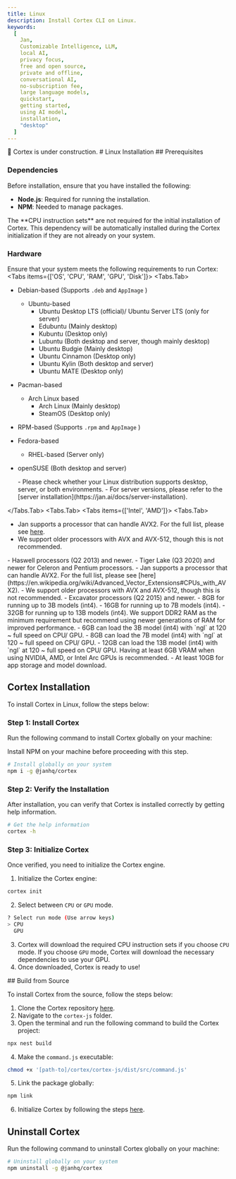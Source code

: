 ```yaml
---
title: Linux
description: Install Cortex CLI on Linux.
keywords:
  [
    Jan,
    Customizable Intelligence, LLM,
    local AI,
    privacy focus,
    free and open source,
    private and offline,
    conversational AI,
    no-subscription fee,
    large language models,
    quickstart,
    getting started,
    using AI model,
    installation,
    "desktop"
  ]
---
```



<Callout type="warning">
🚧 Cortex is under construction.
</Callout>
# Linux Installation
## Prerequisites

### Dependencies

Before installation, ensure that you have installed the following:

- **Node.js**: Required for running the installation.
- **NPM**: Needed to manage packages.

<Callout type="info">
The **CPU instruction sets** are not required for the initial installation of Cortex. This dependency will be automatically installed during the Cortex initialization if they are not already on your system.

</Callout>

### Hardware

Ensure that your system meets the following requirements to run Cortex:
<Tabs items={['OS', 'CPU', 'RAM', 'GPU', 'Disk']}>
<Tabs.Tab>
- Debian-based (Supports `.deb` and `AppImage` )
    - Ubuntu-based
        - Ubuntu Desktop LTS (official)/ Ubuntu Server LTS (only for server)
        - Edubuntu (Mainly desktop)
        - Kubuntu (Desktop only)
        - Lubuntu (Both desktop and server, though mainly desktop)
        - Ubuntu Budgie (Mainly desktop)
        - Ubuntu Cinnamon (Desktop only)
        - Ubuntu Kylin (Both desktop and server)
        - Ubuntu MATE (Desktop only)
- Pacman-based
    - Arch Linux based
        - Arch Linux (Mainly desktop)
        - SteamOS (Desktop only)
- RPM-based (Supports `.rpm` and `AppImage` )
- Fedora-based
    - RHEL-based (Server only)
- openSUSE (Both desktop and server)

    <Callout type="info">
    - Please check whether your Linux distribution supports desktop, server, or both environments.
    - For server versions, please refer to the [server installation](https://jan.ai/docs/server-installation).
    </Callout>
</Tabs.Tab>
<Tabs.Tab>
<Tabs items={['Intel', 'AMD']}>
<Tabs.Tab>
<Callout type="info">
- Jan supports a processor that can handle AVX2. For the full list, please see [here](https://en.wikipedia.org/wiki/Advanced_Vector_Extensions#CPUs_with_AVX2).
- We support older processors with AVX and AVX-512, though this is not recommended.
</Callout>
- Haswell processors (Q2 2013) and newer.
- Tiger Lake (Q3 2020) and newer for Celeron and Pentium processors.
</Tabs.Tab>
<Tabs.Tab>
<Callout type="info">
- Jan supports a processor that can handle AVX2. For the full list, please see [here](https://en.wikipedia.org/wiki/Advanced_Vector_Extensions#CPUs_with_AVX2).
- We support older processors with AVX and AVX-512, though this is not recommended.
</Callout>
- Excavator processors (Q2 2015) and newer.
</Tabs.Tab>
</Tabs>
</Tabs.Tab>
<Tabs.Tab>
- 8GB for running up to 3B models (int4).
- 16GB for running up to 7B models (int4).
- 32GB for running up to 13B models (int4).

<Callout type="info">
We support DDR2 RAM as the minimum requirement but recommend using newer generations of RAM for improved performance.

</Callout>
</Tabs.Tab>
<Tabs.Tab>    
- 6GB can load the 3B model (int4) with `ngl` at 120 ~ full speed on CPU/ GPU.
- 8GB can load the 7B model (int4) with `ngl` at 120 ~ full speed on CPU/ GPU.
- 12GB can load the 13B model (int4) with `ngl` at 120 ~ full speed on CPU/ GPU.
    
<Callout type="info">
Having at least 6GB VRAM when using NVIDIA, AMD, or Intel Arc GPUs is recommended.

</Callout>
</Tabs.Tab>
<Tabs.Tab>     
- At least 10GB for app storage and model download.
</Tabs.Tab>
</Tabs>

## Cortex Installation

To install Cortex in Linux, follow the steps below:
<Steps>

### Step 1: Install Cortex

Run the following command to install Cortex globally on your machine:

<Callout type="info">
Install NPM on your machine before proceeding with this step.

</Callout>

```sh
# Install globally on your system
npm i -g @janhq/cortex
```

### Step 2: Verify the Installation

After installation, you can verify that Cortex is installed correctly by getting help information.

```sh
# Get the help information
cortex -h
```
### Step 3: Initialize Cortex

Once verified, you need to initialize the Cortex engine.
1. Initialize the Cortex engine:
```sh
cortex init
```
2. Select between `CPU` or `GPU` mode.
```sh
? Select run mode (Use arrow keys)
> CPU
  GPU
```
3. Cortex will download the required CPU instruction sets if you choose `CPU` mode. If you choose `GPU` mode, Cortex will download the necessary dependencies to use your GPU.
4. Once downloaded, Cortex is ready to use!
</Steps>
## Build from Source

To install Cortex from the source, follow the steps below:

1. Clone the Cortex repository [here](https://github.com/janhq/cortex/tree/dev).
2. Navigate to the `cortex-js` folder.
3. Open the terminal and run the following command to build the Cortex project:

```sh
npx nest build
```

4. Make the `command.js` executable:

```sh
chmod +x '[path-to]/cortex/cortex-js/dist/src/command.js'
```

5. Link the package globally:

```sh
npm link
```
6. Initialize Cortex by following the steps [here](#step-3-initialize-cortex).
## Uninstall Cortex

Run the following command to uninstall Cortex globally on your machine:
```sh
# Uninstall globally on your system
npm uninstall -g @janhq/cortex
```